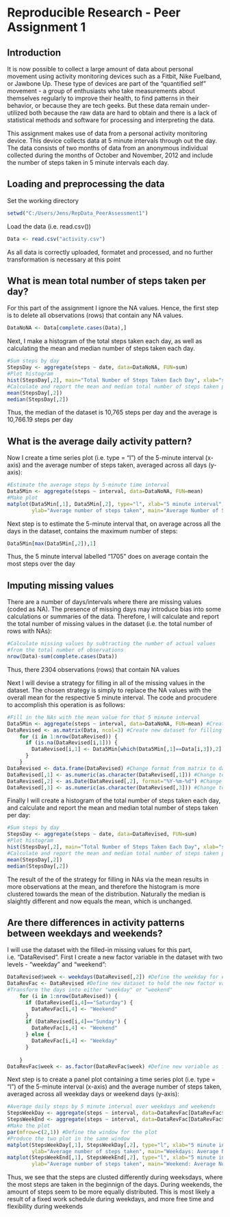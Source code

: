Reproducible Research - Peer Assignment 1
========================================================

## Introduction
It is now possible to collect a large amount of data about personal movement using activity monitoring devices such as a Fitbit, Nike Fuelband, or Jawbone Up. These type of devices are part of the "quantified self" movement - a group of enthusiasts who take measurements about themselves regularly to improve their health, to find patterns in their behavior, or because they are tech geeks. But these data remain under-utilized both because the raw data are hard to obtain and there is a lack of statistical methods and software for processing and interpreting the data. 

This assignment makes use of data from a personal activity monitoring device. This device collects data at 5 minute intervals through out the day. The data consists of two months of data from an anonymous individual collected during the months of October and November, 2012 and include the number of steps taken in 5 minute intervals each day.

## Loading and preprocessing the data
Set the working directory
```r
setwd("C:/Users/Jens/RepData_PeerAssessment1")
```

Load the data (i.e. read.csv())
```r
Data <- read.csv("activity.csv")
```
    
As all data is correctly uploaded, formatet and processed, and no further transformation is necessary at this 
point

## What is mean total number of steps taken per day?
For this part of the assignment I ignore the NA values. Hence, the first step is to delete
all observations (rows) that contain any NA values. 

```r
DataNoNA <- Data[complete.cases(Data),]
```

Next, I make a histogram of the total steps taken each day, as well as calculating the mean and 
median number of steps taken each day.

```r
#Sum steps by day
StepsDay <- aggregate(steps ~ date, data=DataNoNA, FUN=sum)
#Plot histogram
hist(StepsDay[,2], main="Total Number of Steps Taken Each Day", xlab="steps per day")
#Calculate and report the mean and median total number of steps taken per day
mean(StepsDay[,2])
median(StepsDay[,2])
```
Thus, the median of the dataset is 10,765 steps per day and the average is 10,766.19 steps per day

## What is the average daily activity pattern?
Now I create a time series plot (i.e. type = "l") of the 5-minute interval (x-axis) and the average number of steps taken, averaged across all days (y-axis):
```r
#Estimate the average steps by 5-minute time interval
Data5Min <- aggregate(steps ~ interval, data=DataNoNA, FUN=mean)
#Make plot
matplot(Data5Min[,1], Data5Min[,2], type="l", xlab="5 minute interval", col="red", 
        ylab="Average number of steps taken", main="Average Number of Steps by 5 Minute Interval")

```

Next step is to estimate the 5-minute interval that, on average across all the days in the dataset, contains the maximum number of steps:
```r
Data5Min[max(Data5Min[,2]),1]
```
Thus, the 5 minute interval labelled "1705" does on average contain the most steps over the day    

## Imputing missing values
There are a number of days/intervals where there are missing values (coded as NA). The presence of missing days may introduce bias into some calculations or summaries of the data. Therefore, I will calculate and report the total number of missing values in the dataset (i.e. the total number of rows with NAs):
```r
#Calculate missing values by subtracting the number of actual values 
#from the total number of observations
nrow(Data)-sum(complete.cases(Data))
```
Thus, there 2304 observations (rows) that contain NA values

Next I will devise a strategy for filling in all of the missing values in the dataset. The chosen strategy is simply to replace the NA values with the overall mean for the respective 5 minute interval. The code and procudere to accomplish this operation is as follows:
```r
#Fill in the NAs with the mean value for that 5 minute interval
Data5Min <- aggregate(steps ~ interval, data=DataNoNA, FUN=mean) #Create averages for 5 minute intervals
DataRevised <- as.matrix(Data, ncol=3) #Create new dataset for filling in NAs
    for (i in 1:nrow(DataRevised)) {
      if (is.na(DataRevised[i,1])) {
        DataRevised[i,1] <- Data5Min[which(Data5Min[,1]==Data[i,3]),2]
      } 
    }
DataRevised <- data.frame(DataRevised) #Change format from matrix to data frame
DataRevised[,1] <- as.numeric(as.character(DataRevised[,1])) #Change to numeric format  
DataRevised[,2] <- as.Date(DataRevised[,2], format="%Y-%m-%d") #Change to date format
DataRevised[,3] <- as.numeric(as.character(DataRevised[,3])) #Change to numeric format
```

Finally I will create a histogram of the total number of steps taken each day, and calculate and report the mean and median total number of steps taken per day:
```r
#Sum steps by day
StepsDay <- aggregate(steps ~ date, data=DataRevised, FUN=sum)
#Plot histogram
hist(StepsDay[,2], main="Total Number of Steps Taken Each Day", xlab="steps per day")
#Calculate and report the mean and median total number of steps taken per day
mean(StepsDay[,2])
median(StepsDay[,2])
```
The result of the of the strategy for filling in NAs via the mean results in more observations at the mean, and therefore the histogram is more clustered towards the mean of the distribution. Naturally the median is slaightly different and now equals the mean, which is unchanged.


## Are there differences in activity patterns between weekdays and weekends?
I will use the dataset with the filled-in missing values for this part, i.e. "DataRevised". First I create a new factor variable in the dataset with two levels - "weekday" and "weekend":
```r
DataRevised$week <- weekdays(DataRevised[,2]) #Define the weekday for each observation
DataRevFac <- DataRevised #Define new dataset to hold the new factor variable
#Transform the days into either "weekday" or "weekend"
    for (i in 1:nrow(DataRevised)) {
      if (DataRevised[i,4]=="Saturday") {
        DataRevFac[i,4] <- "Weekend"        
      }
      if (DataRevised[i,4]=="Sunday") {
        DataRevFac[i,4] <- "Weekend"
      } else {
        DataRevFac[i,4] <- "Weekday"
      }
      
    }
DataRevFac$week <- as.factor(DataRevFac$week) #Define new variable as factor
```

Next step is to create a panel plot containing a time series plot (i.e. type = "l") of the 5-minute interval (x-axis) and the average number of steps taken, averaged across all weekday days or weekend days (y-axis):
```r
#Average daily steps by 5 minute interval over weekdays and weekends
StepsWeekDay <- aggregate(steps ~ interval, data=DataRevFac[DataRevFac$week=="Weekday",], FUN=mean)
StepsWeekEnd <- aggregate(steps ~ interval, data=DataRevFac[DataRevFac$week=="Weekend",], FUN=mean)
#Make the plot
par(mfrow=c(2,1)) #Define the window for the plot
#Produce the two plot in the same window
matplot(StepsWeekDay[,1], StepsWeekDay[,2], type="l", xlab="5 minute interval", col="red", ylim=c(0,300), 
        ylab="Average number of steps taken", main="Weekdays: Average Number of Steps by 5 Minute Interval")
matplot(StepsWeekEnd[,1], StepsWeekEnd[,2], type="l", xlab="5 minute interval", col="green", ylim=c(0,300),
        ylab="Average number of steps taken", main="Weekend: Average Number of Steps by 5 Minute Interval")
```

Thus, we see that the steps are clusted differently during weeksdays, where the most steps are taken in the beginnign of the days. During weekends, the amount of steps seem to be more equally distributed. This is most likely a result of a fixed work schedule during weekdays, and more free time and flexibility during weekends
